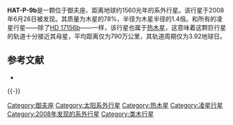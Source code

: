 {{Infobox Planet
| bgcolour = #A0B0FF
| image =
| caption =
| name = HAT-P-9b
| parent star = yes
| star = HAT-P-9
| planet = 
| constell = 御夫座
| distance = 1560 ± 190光年
| RA = {{RA|07|20|40.479}}
| DEC = {{DEC|+37|08|26.17}}
| class = F
| discovery = yes
| discovery_ref = 
| discoverer = Shporer et al.
| discovered = 2008年6月26日
| discovery_method = 凌星观测法
| semimajor = 0.0528 ± 0.002天文单位
| semiminor = 
| orbital_circ = 
| eccentricity = ~0.0012
| period = 3.92289 ± 0.00004地球日
| inclination = 
| long_periastron = 0.11°
| time_periastron = 
| semi-amp =
| physical_characteristics = yes
| mean_radius = 1.4 ± 0.06[[木星|''R''<sub>''J''</sub>]]
| density = 380千克/立方米
| surface_grav = 10.3m/s<sup>2</sup>
| mass = 0.78 ± 0.09[[木星质量|''M''<sub>''J''</sub>]]
| minimum_mass =
| single_temperature = ~1407K
| magnitude =
}}

'''HAT-P-9b'''是一颗位于御夫座、距离地球约1560光年的系外行星。该行星于2008年6月26日被发现。其质量为木星的78%，半径为木星半径的1.4倍。和所有的凌星行星——除了[[HD_17156b|HD 17156b]]——一样，该行星也属于[[热木星|热木星]]，这意味着这颗巨行星的轨道十分接近其母星，平均距离仅为790万公里，其轨道周期仅为3.92地球日。

== 参考文献 ==
* {{cite journal |url=http://adsabs.harvard.edu/abs/2008arXiv0806.4008S |author=Shporer, A.; Bakos, G. A.; Bouchy, F.; Pont, F.; Kovacs, G.; Latham, D. W.; Sipocz, B.; Torres, G.; Mazeh, T.; Esquerdo, G. A.; Pal, A.; Noyes, R. W.; Sasselov, D. D.; Lazar, J.; Papp, I.; Sari, P.; Kovacs, G. |title=HAT-P-9b: A Low Density Planet Transiting a Moderately Faint F star |journal=ARXIV |volume=690 |issue= |pages=1393 |doi=10.1088/0004-637X/690/2/1393 |date=June 2008 |access-date=2009-07-11 |archive-date=2016-03-11 |archive-url=https://web.archive.org/web/20160311024719/http://adsabs.harvard.edu/abs/2008arXiv0806.4008S |dead-url=no }}
{{Sky|07|20|40.479|+|37|08|26.17|1560}}
{{-}}
{{系外行星小作品}}

[[Category:御夫座|Category:御夫座]]
[[Category:太阳系外行星|Category:太阳系外行星]]
[[Category:热木星|Category:热木星]]
[[Category:凌星行星|Category:凌星行星]]
[[Category:2008年发现的系外行星|Category:2008年发现的系外行星]]
[[Category:类木行星|Category:类木行星]]